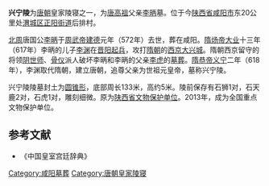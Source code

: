 {{文物保护单位
| 级别 = 全国
| 名称 = 兴宁陵
| 图片 = 
| 编号 = 7-0676
| 分类 = 古墓葬
| 时代 = [[唐|唐]]
| 所在 = {{CHN}}[[陕西省|陕西省]][[咸阳市|咸阳市]]
| 登录 = 2013年
| Cat = 陕西全国重点文物保护单位
}}
'''兴宁陵'''为[[唐朝|唐朝]]皇家陵寝之一，为[[唐高祖|唐高祖]]父亲[[李昞_(北周)|李昞]]墓。位于今[[陕西省|陕西省]][[咸阳市|咸阳市]]东20公里处[[渭城区|渭城区]][[正阳街道_(咸阳市)|正阳街道]]后排村。

[[北周|北周]]唐国公[[李昞_(北周)|李昞]]于[[周武帝|周武帝]][[建德_(北周)|建德]]元年（572年）去世，葬在咸阳。[[隋炀帝|隋炀帝]][[大业|大业]]十三年（617年）李昞的儿子[[李渊|李渊]]在[[太原市|晋阳]][[晋阳起兵|起兵]]，攻打[[隋朝|隋朝]]的[[唐长安城|西京大兴城]]。隋朝西京留守的将领[[阴世师|阴世师]]、[[骨仪|骨仪]]派人破坏李昞和李昞的父亲[[李虎|李虎]]的[[永康陵|墓葬]]。[[隋恭帝|隋恭帝]][[义宁|义宁]]二年（618年），李渊取代隋朝，建立唐朝，追尊父亲为世祖元皇帝，墓称兴宁陵。

兴宁陵陵墓封土为[[圆锥|圆锥形]]，底部周长133米，高约5米。陵前保存有石狮1对，石天鹿2对，石虎1对，雕刻细微。原为[[陕西省文物保护单位|陕西省文物保护单位]]。2013年，成为全国重点文物保护单位。

==参考文献==
*《中国皇室宫廷辞典》
{{唐朝帝陵}}
{{陕西全国重点文物保护单位}}
[[Category:咸阳墓葬|Category:咸阳墓葬]]
[[Category:唐朝皇家陵寝|Category:唐朝皇家陵寝]]